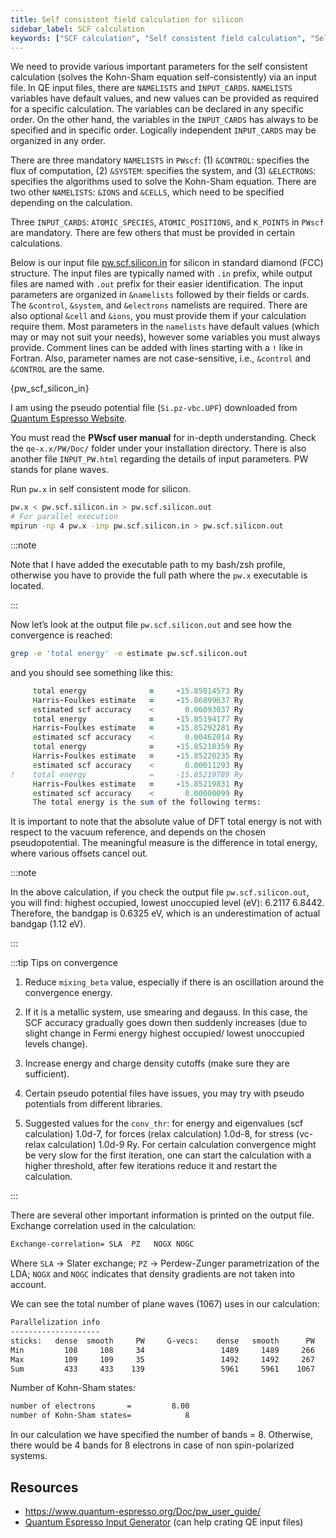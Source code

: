 ```yaml
---
title: Self consistent field calculation for silicon
sidebar_label: SCF calculation
keywords: ["SCF calculation", "Self consistent field calculation", "Self consistent calculation", "SCF calculation using Quantum Espresso", "Silicon bandstructure", "Quantum Espresso input"]
---
```


We need to provide various important parameters for the self consistent
calculation (solves the Kohn-Sham equation self-consistently) via an input file.
In QE input files, there are `NAMELISTS` and `INPUT_CARDS`. `NAMELISTS`
variables have default values, and new values can be provided as required for a
specific calculation. The variables can be declared in any specific order. On
the other hand, the variables in the `INPUT_CARDS` has always to be specified
and in specific order. Logically independent `INPUT_CARDS` may be organized in
any order.

There are three mandatory `NAMELISTS` in `PWscf`: (1) `&CONTROL`: specifies the
flux of computation, (2) `&SYSTEM`: specifies the system, and (3) `&ELECTRONS`:
specifies the algorithms used to solve the Kohn-Sham equation. There are two
other `NAMELISTS`: `&IONS` and `&CELLS`, which need to be specified depending on
the calculation.

Three `INPUT_CARDS`: `ATOMIC_SPECIES`, `ATOMIC_POSITIONS`, and `K_POINTS` in
`PWscf` are mandatory. There are few others that must be provided in certain
calculations.

Below is our input file [pw.scf.silicon.in](
https://github.com/pranabdas/espresso/) for silicon in standard diamond (FCC)
structure. The input files are typically named with `.in` prefix, while output
files are named with `.out` prefix for their easier identification. The input
parameters are organized in `&namelists` followed by their fields or cards. The
`&control`, `&system`, and `&electrons` namelists are required. There are also
optional `&cell` and `&ions`, you must provide them if your calculation require
them. Most parameters in the `namelists` have default values (which may or may
not suit your needs), however some variables you must always provide. Comment
lines can be added with lines starting with a `!` like in Fortran. Also,
parameter names are not case-sensitive, i.e., `&control` and `&CONTROL` are the
same.


<Mat3raAdmonition url="https://platform.mat3ra.com/pranab/projects/pranab-default/jobs/NwxTtQEqC2ARJGLXA"/>


<CodeBlock language="bash" title="src/silicon/pw.scf.silicon.in" showLineNumbers>{pw_scf_silicon_in}</CodeBlock>

I am using the pseudo potential file (`Si.pz-vbc.UPF`) downloaded from [Quantum
Espresso Website](https://www.quantum-espresso.org/pseudopotentials).

You must read the **PWscf user manual** for in-depth understanding. Check the
`qe-x.x/PW/Doc/` folder under your installation directory. There is also another
file `INPUT_PW.html` regarding the details of input parameters. PW stands for
plane waves.

Run `pw.x` in self consistent mode for silicon.

```bash
pw.x < pw.scf.silicon.in > pw.scf.silicon.out
# For parallel execution
mpirun -np 4 pw.x -inp pw.scf.silicon.in > pw.scf.silicon.out
```

:::note

Note that I have added the executable path to my bash/zsh profile, otherwise you
have to provide the full path where the `pw.x` executable is located.

:::

Now let’s look at the output file `pw.scf.silicon.out` and see how the
convergence is reached:

```bash
grep -e 'total energy' -e estimate pw.scf.silicon.out
```

and you should see something like this:

```fortran
     total energy              =     -15.85014573 Ry
     Harris-Foulkes estimate   =     -15.86899637 Ry
     estimated scf accuracy    <       0.06093037 Ry
     total energy              =     -15.85194177 Ry
     Harris-Foulkes estimate   =     -15.85292281 Ry
     estimated scf accuracy    <       0.00462014 Ry
     total energy              =     -15.85218359 Ry
     Harris-Foulkes estimate   =     -15.85220235 Ry
     estimated scf accuracy    <       0.00011293 Ry
!    total energy              =     -15.85219789 Ry
     Harris-Foulkes estimate   =     -15.85219831 Ry
     estimated scf accuracy    <       0.00000099 Ry
     The total energy is the sum of the following terms:
```

It is important to note that the absolute value of DFT total energy is not with
respect to the vacuum reference, and depends on the chosen pseudopotential. The
meaningful measure is the difference in total energy, where various offsets
cancel out.

:::note

In the above calculation, if you check the output file `pw.scf.silicon.out`, you
will find: highest occupied, lowest unoccupied level (eV): 6.2117 6.8442.
Therefore, the bandgap is 0.6325 eV, which is an underestimation of actual
bandgap (1.12 eV).

:::

:::tip Tips on convergence

1. Reduce `mixing_beta` value, especially if there is an oscillation around the
convergence energy.

2. If it is a metallic system, use smearing and degauss. In this case, the SCF
accuracy gradually goes down then suddenly increases (due to slight change in
Fermi energy highest occupied/ lowest unoccupied levels change).

3. Increase energy and charge density cutoffs (make sure they are sufficient).

4. Certain pseudo potential files have issues, you may try with pseudo
potentials from different libraries.

5. Suggested values for the `conv_thr`: for energy and eigenvalues (scf
calculation) 1.0d-7, for forces (relax calculation) 1.0d-8, for stress (vc-relax
calculation) 1.0d-9 Ry. For certain calculation convergence might be very slow
for the first iteration, one can start the calculation with a higher threshold,
after few iterations reduce it and restart the calculation.

:::

There are several other important information is printed on the output file.
Exchange correlation used in the calculation:

```bash
Exchange-correlation= SLA  PZ   NOGX NOGC
```

Where `SLA` → Slater exchange; `PZ` → Perdew-Zunger parametrization of the LDA;
`NOGX` and `NOGC` indicates that density gradients are not taken into account.

We can see the total number of plane waves (1067) uses in our calculation:

```bash
Parallelization info
--------------------
sticks:   dense  smooth     PW     G-vecs:    dense   smooth      PW
Min         108     108     34                 1489     1489     266
Max         109     109     35                 1492     1492     267
Sum         433     433    139                 5961     5961    1067
```

Number of Kohn-Sham states:

```bash
number of electrons       =         8.00
number of Kohn-Sham states=            8
```

In our calculation we have specified the number of bands = 8. Otherwise, there
would be 4 bands for 8 electrons in case of non spin-polarized systems.

## Resources
- <https://www.quantum-espresso.org/Doc/pw_user_guide/>
- [Quantum Espresso Input Generator](https://www.materialscloud.org/work/tools/qeinputgenerator) (can help crating QE input files)
